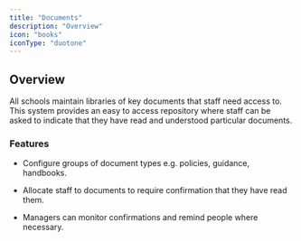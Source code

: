 ```yaml
---
title: "Documents"
description: "Overview"
icon: "books"
iconType: "duotone"
---
```



<ModuleCards />

## Overview

All schools maintain libraries of key documents that staff need access to. This system provides an easy to access
repository where staff can be asked to indicate that they have read and understood particular documents.

### Features

* Configure groups of document types e.g. policies, guidance, handbooks.

* Allocate staff to documents to require confirmation that they have read them.

* Managers can monitor confirmations and remind people where necessary.


<NextSteps/>
